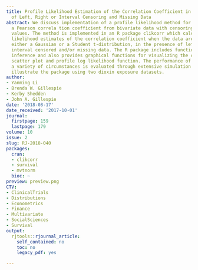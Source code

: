 ```yaml
---
title: Profile Likelihood Estimation of the Correlation Coefficient in the Presence
  of Left, Right or Interval Censoring and Missing Data
abstract: We discuss implementation of a profile likelihood method for estimating
  a Pearson correla tion coefficient from bivariate data with censoring and/or missing
  values. The method is implemented in an R package clikcorr which calculates maximum
  likelihood estimates of the correlation coefficient when the data are modeled with
  either a Gaussian or a Student t-distribution, in the presence of left, right, or
  interval censored and/or missing data. The R package includes functions for conducting
  inference and also provides graphical functions for visualizing the censored data
  scatter plot and profile log likelihood function. The performance of clikcorr in
  a variety of circumstances is evaluated through extensive simulation studies. We
  illustrate the package using two dioxin exposure datasets.
author:
- Yanming Li
- Brenda W. Gillespie
- Kerby Shedden
- John A. Gillespie
date: '2018-08-17'
date_received: '2017-10-01'
journal:
  firstpage: 159
  lastpage: 179
volume: 10
issue: 2
slug: RJ-2018-040
packages:
  cran:
  - clikcorr
  - survival
  - mvtnorm
  bioc: ~
preview: preview.png
CTV:
- ClinicalTrials
- Distributions
- Econometrics
- Finance
- Multivariate
- SocialSciences
- Survival
output:
  rjtools::rjournal_article:
    self_contained: no
    toc: no
    legacy_pdf: yes

---
```

